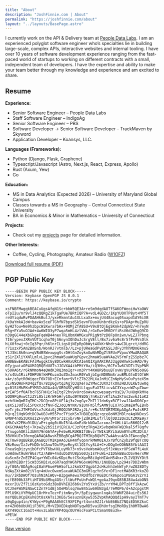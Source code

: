 ```yaml
---
title: "About"
description: "JoshFinnie.com | About"
permalink: "https://joshfinnie.com/about"
layout: "../layouts/BasePage.astro"
---
```


I currently work on the API &amp; Delivery team at [People Data Labs](https://www.peopledatalabs.com/).
I am an experienced polyglot software engineer who’s specialties lie in building large-scale, complex APIs, interactive websites and internal tooling.
I have over 10 years of software development experience ranging from the fast-paced world of startups to working on different contracts with a small, independent team of developers.
I have the expertise and ability to make your team better through my knowledge and experience and am excited to share.

## Resume

**Experience:**<br />

- Senior Software Engineer &#8211; People Data Labs
- Staff Software Engineer &#8211; IndigoAg
- Senior Software Engineer &#8211; PBS
- Software Developer &#8594; Senior Software Developer &#8211; TrackMaven by Skyword
- Application Developer &#8211; Koansys, LLC.

**Languages (Frameworks):**<br />

- Python (Django, Flask, Graphene)
- Typescript/Javascript (Astro, Next.js, React, Express, Apollo)
- Rust (Axum, Yew)
- Go

**Education:**<br />

- MS in Data Analytics (Expected 2026) &#8211; University of Maryland Global Campus
- Classes towards a MS in Geography &#8211; Central Connecticut State University
- BA in Economics &amp; Minor in Mathematics &#8211; University of Connecticut<br />

**Projects**:<br />

- Check out my <a href="/projects/">projects</a> page for detailed information.

**Other Interests:**<br />

- Coffee, Cycling, Photography,
  Amateur Radio (<a href="http://www.qrz.com/db/W1OFZ" target="_blank" rel="noopener noreferrer">W1OFZ</a>)

<a href="/assets/docs/resume.pdf" class="center" target="_blank" rel="noopener noreferrer">
  Download full resume (PDF)
</a>

## PGP Public Key

```
-----BEGIN PGP PUBLIC KEY BLOCK-----
Version: Keybase OpenPGP JS 0.0.1
Comment: https://keybase.io/crypto

xsFNBFMwgqkBEACuUgsAfqN1Sc+bbW5QE3A+reSm9dqdA8TfSAKOFWeoiHwYaOWV
oTpI2u/nr9vlJ4zQQRgZ1kTgaPUe7BRtIQP7A+vdL4GDZc/1KpYUOXTP8yt+Mf5T
reUYiqdwRvPDAAHkBulJ/yxeRkmntAu1XLLxaXx+mujU448acuq0Suapd1AY6iXB
/k9aYmkAIoW+bavAx5ceFTGhfN7bpsdSk5evnFDuoXUnbrdkzGs+oPDAp+MuZpRU
GyH2Tou+Ne9hzbpcWiKwra7bHx+9QMjZfA8SU+V9x8tQjEgSKmk42dpW2/+h7eyN
05g+EYa5uOJAd+4w6WIO3yP7wqa5mHL4zlVWL/rGxEw+OR6DYfiRsV6dJWhgQ9CD
n39gGC44eXbGkgeFqeWB44nexTRL0bmXWMGxuPR1gNtPzD0FpOniwn/wLZJ7Pbnq
7I6rypexJXRnVUT1cqhoT0jS6nynIOhDuJcSrgVEll/Bx7iv6a9s8r5fPv9VsOlk
hLX0fowj+0cIg3Pqr/h6lnrILiqs8jNEpRpObWyt4OkK+Nhd+s4wCDLg+ct/ddRG
r71szxP5Am2BmSnb/WonRJ7vtmlb//Lz+pjUReaGdPyBtGSLJdFy3YhhMDm6kmuS
Y1J3kL8k0na+qVBdBSWexwpgSsrDHtGnZoyknGwNhMDgZl5EUvFVpouYMwARAQAB
zS1rZXliYXNlLmlvL2pvc2hmaW5uaWUgPGpvc2hmaW5uaWVAa2V5YmFzZS5pbz7C
wW0EEwEKABcFAlMwgqkCGy8DCwkHAxUKCAIeAQIXgAAKCRAJ3qg6WVwk5vHAD/9y
0ZyjpataOP4XMJQRQEdU8TsJJGVXA4ibPMtY0a/iQ3Hhs/6CFxIw6CVDTiIVpPNM
v50RA6t/r6kNMmoN4eQWdK3RQ3moIgr+vm3PrY4KW8R9buuBTovW/gVuPkN5o0G6
k/x4Uu1RiiFDHPU6fkHPKuzm3oZOvJmasR0YwSjbIgnND0NmSrauBMLGfmDtOfWH
xAr/z8ytR0WigecF6k78D+ECnfanr9VltZ7b22MLXaJnMiCZnNpMySvOuPyteX5m
JLvNSQWsFKQ4q2fQv/8zpGgvtqJAgjQ3qXeToZYMwc3UXX3TxOmJHDJULKEtuw0q
gc01StMkEKnEYM3IsNJAa4d/OR94SCyHOtLlqyuFaX7SticvAC3YxyznWZspZbwe
erEAP5rf0AFbcF65FNH1c7eItg72hv9v8rc6oAvAzcwesagvrOsE9/7uH8gKkMVe
5QQ9Pq9vwCtzZYi05lzRrWF5Hry1Oud9T9SDGj7nRxZ/vKfzAu2kTms2wv6J1oK2
mzhfUmQmR7qTMCs2DCQ+o8PiUE1Aj3x2xgGycZhTl11doKyxRCElvwJJAoDD0Cpr
usX51JUdlGi5POxV3cfNvFdZJoQJNYNX/9IUnFm5lfSAMNjuIU7n51maEWfGIBvb
qeTrj6cJTHFIdVsv7cKdiGj2RQQJ5FJR2xjJL/r+Rc7ATQRTMIKpAQgArPwJsRF2
hQ+q21HgN9dtDCOwUBJvM55PxcTfieKSn7HB8EgOQz+qce8oNM2MBlreAqXNDxsS
6M0P4nOSzUXmszZFvyN7yMTSr3zcyb/vNFjZdRIMLuf/llQjDD32QxzLtZMXE9y7
iMkCvX2EHa9lDU/aE+igdg0i0bI5fAaXmEzNrkNGwIarxmzJ+XHLtAla566Q12zB
8XGCMAAQfoj+7KswZy2b5iiVjERC8/CJzP8tzTRg42XSvbqWRHFWB3kal5f78qfv
/TnugohQKli3bN479nG6YA+yFe5wRLRUKBIfUEvzrTWIk1RYiSaUm0YhcMCZDlU/
3BVHkUInI0engQARAQABwsKEBBgBCgAPBQJTMIKpBQkPCZwAAhsuASkJEAneqDpZ
XCTmwF0gBBkBCgAGBQJTMIKpAAoJEH4mfyqonrkMWM0IAJxrBfCnZyb29fqBTcOQ
VBzRow/IzJvFhDDrkCAnwTOxYFpvRnyXt1Q1YsySLA+C+zDOgXeOO6N85YblAAII
Fnea9qDjzynjbOfcPVT6bwHXLuyMk73+n9vsVeWsmAOuz5fJxWuxrOPSeWTfL4uK
uoWdmwt9uWrWGs7t2/ABW+4nduD5DVU8p5603yIsYFuWi+Z1DGkBBucDSv9e/xMW
daScm3rZnEZP4Cqa+YWIc04zKDpiMutCSnXgvM8iUghHIAnH54hxrZL2VQ3VYDt5
H2ehhEBDrjScW33SKBivLoGR7aqdYWGhPNGoxW8PNs/1NUBBp/Lp294s7DDZvWbm
zyf80A/8DAg9cqI8ahP6ueP6HSofLzJkmSXTUgpbt2cHkzhh3ehWfyF/wZ028DTy
VdAyZXtAm02iVlq+4mUvcOwxmSaxaWUAIG3mGMlqzYnSYe+DF1retMA8KR3rkoZO
mu//iRbDWOf7OzuhN3AiWQv+BZpgeRewu7RDdfbzrRGEDCrk86poS1PBGA1VZrVI
ejfE890k33FtiHTO9b3Mhq4GSr/ltWuFPoUnFvWQl+geAaJ9qnO85BJ84w4abON5
mxxr2U/Zf7ii6zKytoGdz3BoBVhE826b6v2Yo5YxUjZb/rrYM4LBPTz8ff1kAzwC
UCJXeFWSMiNGwCIZn7F1dBj5OeMGlsq7mw845iw69UN3gd/7eMOP6/d+A2cpgstM
FPlU9KiVYPHpUC18rM+xTez+FitmNny3+/5pEiyqwunlnqAs3YWNF284uirEs56J
msYQBL0CpEKuh83t8sXATsi3KE6/5esuznEKyw535ZVpKhAQQQdipH9vayITmT7v
a9qDgup4in/KYWyc+P9gRAA8hECt9XPIPgrt4vns9ZJ1rkbE6BbZ7NQiED5KZkxC
mr4ZH0bUbUH1iF36YL/M+VZDXEDkqbNOTyqwRD5vaiDhUnfsgIMoRDy1h0MTBwA6
6XY49QcC1GaIt+HxvzLabEYRP4QqcOUYHscFoaPCLtSmaV0Eu3k=
=PElW
-----END PGP PUBLIC KEY BLOCK-----
```

<p>
  <a href="//keybase.io/joshfinnie/key.asc" target="_blank" rel="noopener noreferrer">
    Raw version
  </a>
</p>
